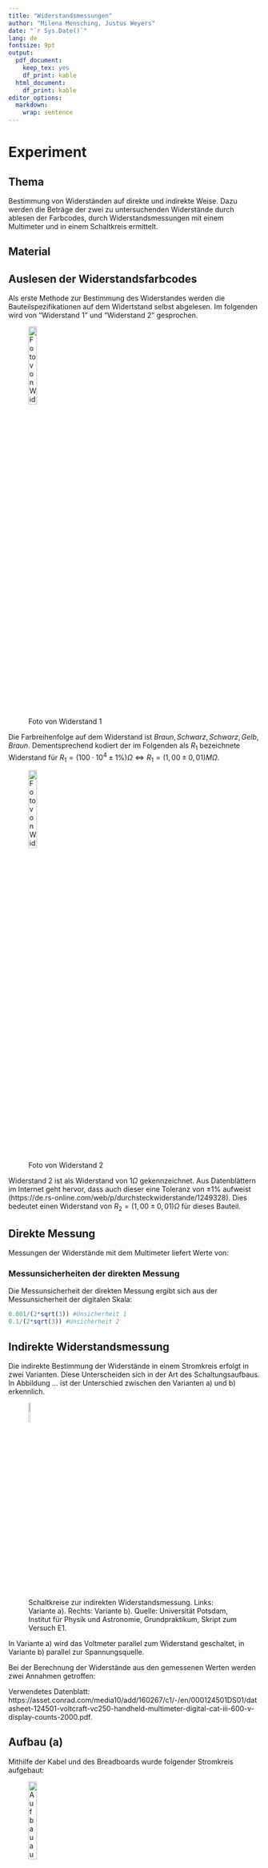 ```yaml
---
title: "Widerstandsmessungen"
author: "Milena Mensching, Justus Weyers"
date: "`r Sys.Date()`"
lang: de
fontsize: 9pt
output:
  pdf_document: 
    keep_tex: yes
    df_print: kable
  html_document:
    df_print: kable
editor_options: 
  markdown: 
    wrap: sentence
---
```

# Experiment

## Thema

Bestimmung von Widerständen auf direkte und indirekte Weise. 
Dazu werden die Beträge der zwei zu untersuchenden Widerstände durch ablesen der Farbcodes, durch Widerstandsmessungen mit einem Multimeter und in einem Schaltkreis ermittelt.

## Material

\begin{itemize}
\item{Zwei Multimeter}
\item{Breadboard}
\item{Jumperwire, Bananenstecker und Krokodilklemmen}
\item{Netzgerät}
\item{Zwei Widerstände unbekannter Größe}
\end{itemize}

## Auslesen der Widerstandsfarbcodes

Als erste Methode zur Bestimmung des Widerstandes werden die Bauteilspezifikationen auf dem Widertstand selbst abgelesen. Im folgenden wird von "Widerstand 1" und "Widerstand 2" gesprochen.

![Foto von Widerstand 1](Bilder/1MOhm.png){width=20%, height=20%}

Die Farbreihenfolge auf dem Widerstand ist $Braun, Schwarz, Schwarz, Gelb, Braun$.
Dementsprechend kodiert der im Folgenden als $R_1$ bezeichnete Widerstand für $R_1 = (100 \cdot 10^4\pm 1\% ) \Omega \Leftrightarrow R_1=(1,00\pm 0,01) M\Omega$.

![Foto von Widerstand 2](Bilder/1Ohm.png){width=20%, height=20%}

Widerstand 2 ist als Widerstand von $1\Omega$ gekennzeichnet. 
Aus Datenblättern im Internet geht hervor, dass auch dieser eine Toleranz von $\pm 1 \%$ aufweist (https://de.rs-online.com/web/p/durchsteckwiderstande/1249328).
Dies bedeutet einen Widerstand von $R_2=(1,00 \pm 0,01)\Omega$ für dieses Bauteil.

## Direkte Messung

Messungen der Widerstände mit dem Multimeter liefert Werte von:

\begin{itemize}
\item $R_1 = 1,005 M\Omega$\\
\item $R_2 = 1,0 \Omega$
\end{itemize}

### Messunsicherheiten der direkten Messung

Die Messunsicherheit der direkten Messung ergibt sich aus der Messunsicherheit der digitalen Skala:

\begin{equation*}
\begin{split}
u_{Skala} &=\frac{a}{2\sqrt{3}} \\
1.Widerstand: u_1 &= \frac{0,001M\Omega}{2\sqrt{3}} \approx \pm 0,00029 M\Omega \\
2.Widerstand: u_2 &= \frac{0,1\Omega}{2\sqrt{3}} \approx \pm 0,029\Omega 
\end{split}
\end{equation*}
```r
0.001/(2*sqrt(3)) #Unsicherheit 1
0.1/(2*sqrt(3)) #Unsicherheit 2
```

## Indirekte Widerstandsmessung

Die indirekte Bestimmung der Widerstände in einem Stromkreis erfolgt in zwei Varianten. Diese Unterscheiden sich in der Art des Schaltungsaufbaus. In Abbildung ... ist der Unterschied zwischen den Varianten a) und b) erkennlich.

![Schaltkreise zur indirekten Widerstandsmessung. Links: Variante a). Rechts: Variante b). Quelle: Universität Potsdam, Institut für Physik und Astronomie, Grundpraktikum, Skript zum Versuch E1.](Bilder/Schaltkreis.png){width=10%, height=10%}

In Variante a) wird das Voltmeter parallel zum Widerstand geschaltet, in Variante b) parallel zur Spannungsquelle.

Bei der Berechnung der Widerstände aus den gemessenen Werten werden zwei Annahmen getroffen:
\begin{itemize}
  \item Durch das Voltmeter findet Stromfluss statt. Der tatsächliche Innenwiderstand beträgt ca. $10M\Omega$, wie Datenblättern des Messgerätes aus dem Internet entnommen und auch experimentell überprüft wurde.
  \item Das Amperemeter hat keinen Innenwiderstand. In den Datenblättern gab es keine Agaben zum Innenwiderstand des Amperemeters und auch experimentell konnte kein Widerstand bestimmt werden.
\end{itemize}

Verwendetes Datenblatt: https://asset.conrad.com/media10/add/160267/c1/-/en/000124501DS01/datasheet-124501-voltcraft-vc250-handheld-multimeter-digital-cat-iii-600-v-display-counts-2000.pdf.

## Aufbau (a)

Mithilfe der Kabel und des Breadboards wurde folgender Stromkreis aufgebaut:

![Aufbau auf Breadboard für Variante a) der indirekten Widerstandsmessung. Im Bild ist zudem bereits der Widerstand 1 eingebaut.](Bilder/SchaltungA.png){width=20%, height=20%}

Folgende Werte wurden gemessen:

\begin{itemize}
\item {Widerstand 1 (Messung bei 5,0V)}
\begin{itemize}
\item {Spannung: 5,04V}
\item {5,4 $\mu$A}
\end{itemize}
\item {Widerstand 2 (Messung bei 0,6V)}
\begin{itemize}
\item {Spannung: 0,15 V}
\item {150,3 mA}
\end{itemize}
\end{itemize}

### Messunsicherheiten

Die Messunsicherheitem von Spannung und Strom ergeben sich aus der Messunsicherheit der digitalen Skala

\begin{equation*}
\begin{split}
u_{Skala} &=\frac{a}{2\sqrt{3}} \\
\underline{1.Widerstand:} \\
Spannung: u_{U1a} &= \frac{0,01V}{2\sqrt{3}} \approx 0,0029 V \\
Strom: u_{I1a} &= \frac{0,1\mu A}{2\sqrt{3}} \approx 0,029\mu A \\
\underline{2.Widerstand:} \\
Spannung: u_{U2a} &= \frac{0,01V}{2\sqrt{3}} \approx 0,0029 V \\
Strom: u_{I2a} &= \frac{0,1mA}{2\sqrt{3}} \approx 0,029 mA \\
\end{split}
\end{equation*}
```r
0.01/(2*sqrt(3)) #Unsicherheit Spannung 1,2
0.1/(2*sqrt(3)) #Unsicherheit Strom 1,2
```
Folglich liegen die gemessenen Größen bei:

\begin{itemize}
\item $U1a = (5,0400 \pm 0,0029)V$
\item $I1a = (5,400 \pm 0,029) \mu A$
\item $U2a = (0,1500 \pm 0,0029)V$
\item $I2a = (150,300 \pm 0,029) mA$
\end{itemize}

## Berechnung der Widerstände

Es gilt das Ohmsche Gesetz:

$U=I\cdot R \Leftrightarrow R = \frac{U}{I}$

\noindent $R$ =Widerstand \
\noindent $U$ = Spannung \
\noindent $I$ = Strom


Für die Widerstände ergeben sich somit für Aufbau (a) Bestwerte von:
\begin{equation*}
\begin{split}
1. Widerstand: R=\frac{U}{I} = \frac {5,0400V}{5,4 \mu A} \approx 933333,3 \Omega \\
2.Widerstand: R=\frac{U}{I} = \frac {0,1500V}{150,3 mA} \approx 0,998004 \Omega \\
\end{split}
\end{equation*}

```r
(5.04/(5.4*10**-6)) #Widerstand 1
(0.15/(150.3*10**-3)) #Widerstand 2
```

### Messunsicherheiten

Die Messunsicherheit für die indirekt bestimmten Widerstände ergibt sich mit folgender Formel:

\begin {equation*}
\begin{split}
u_R &= \sqrt{\left (\frac{\partial R}{\partial U} \cdot u_U\right )^2 + \left (\frac{\partial R}{\partial I} \cdot u_I\right )^2 } \\
u_R &= \sqrt{\left (\frac{1}{I} \cdot u_U\right )^2 + \left (\frac{-U}{I^2} \cdot u_I\right )^2 } \\
1.Widerstand: u_{R1a}&= \sqrt{\left (\frac{1}{5,4\mu A} \cdot 0,0029V\right )^2 + \left (\frac{-5,04V}{5,4\mu A^2} \cdot 0,029 \mu A\right )^2 } \approx \pm 5000\Omega \\
2.Widerstand: u_{R2a}&= \sqrt{\left (\frac{1}{150,300mA} \cdot 0,0029V \right )^2 + \left (\frac{0,1500V}{150,300mA^2} \cdot 0,029mA\right )^2 } \approx \pm 0,019 \Omega
\end{split}
\end{equation*}

```r
# Unsicherheit Widerstand 1
sqrt(((1/(5.4*10**-6))*0.0029)**2+(5.04/((5.4*10**-6)**2)*0.029*10**-6)**2)
# Unsicherheit Widerstand 2
sqrt(((1/(150.3*10**-3))*0.0029)**2+(0.15/((150.3*10**-3)**2)*0.029*10**-3)**2)
```
Die Widerstände für den Aufbau (a) ergeben sich somit insgesamt zu:


\begin{itemize}
\item $R1a = (933300 \pm 5000)\Omega = (0,9333 \pm 0,0050)M\Omega$
\item $R2a = (0,998 \pm 0,019) \Omega$
\end{itemize}


## Aufbau (b)

Anschließend wurde der Schaltkreis, Versuchsvariante b) entsprechend, umgebaut:

![Aufbau auf Breadboard für Variante b) der indirekten Widerstandsmessung. ](Bilder/VersuchB1.png){width=20%, height=20%}

Folgende Werte wurden gemessen:

\begin{itemize}
\item {Widerstand 1 (Messung bei 5,0V)}
\begin{itemize}
\item {Spannung: 5,03V}
\item {Strom: 5,0 $\mu$A}
\end{itemize}
\item {Widerstand 2 (Messung bei 0,8V)}
\begin{itemize}
\item {Spannung: 0,4 V}
\item {Strom: 101,8 mA}
\end{itemize}
\end{itemize}

### Messunsicherheiten

Die Messunsicherheiten von Spannung und Strom sind identisch zu denen im Aufbau (a).
Folglich liegen die gemessenen Größen bei:

\begin{itemize}
\item $U1b = (5,0300 \pm 0,0029)V$
\item $I1b = (5,000 \pm 0,029) \mu A$
\item $U2b = (0,4000 \pm 0,0029)V$
\item $I2b = (101,800 \pm 0,029) mA$
\end{itemize}

## Berechnung der Widerstände

Es gilt das Ohmsche Gesetz:

$U=I\cdot R \Leftrightarrow R = \frac{U}{I}$

\noindent $R$ =Widerstand \
\noindent $U$ = Spannung \
\noindent $I$ = Strom


Für die Widerstände ergeben sich somit für Aufbau (b) Bestwerte von:
\begin{equation*}
\begin{split}
1. Widerstand: R&=\frac{U}{I} = \frac {5,0300V}{5,000 \mu A} \approx 1006000 \Omega \\
2.Widerstand: R&=\frac{U}{I} = \frac {0,4000V}{101,800 mA} \approx 3,929273 \Omega \\
\end{split}
\end{equation*}

```r
(5.03/(5*10**-6)) #Widerstand 1
(0.4/(101.8*10**-3)) #Widerstand 2
```
### Messunsicherheiten

Die Messunsicherheit für die indirekt bestimmten Widerstände ergibt sich mit folgender Formel:

\begin {equation*}
\begin{split}
u_R &= \sqrt{\left (\frac{\partial R}{\partial U} \cdot u_U\right )^2 + \left (\frac{\partial R}{\partial I} \cdot u_I\right )^2 } \\
u_R &= \sqrt{\left (\frac{1}{I} \cdot u_U\right )^2 + \left (\frac{-U}{I^2} \cdot u_I\right )^2 } \\
1.Widerstand: u_{R1b}&= \sqrt{\left (\frac{1}{5,000\mu A} \cdot 0,0029V\right )^2 + \left (\frac{-5,0300V}{5,000\mu A^2} \cdot 0,029 \mu A\right )^2 } \approx \pm 5900\Omega \\
2.Widerstand: u_{R2b}&= \sqrt{\left (\frac{1}{101,800mA} \cdot 0,0029V \right )^2 + \left (\frac{0,4000V}{101,800mA^2} \cdot 0,029mA\right )^2 } \approx \pm 0,029\Omega
\end{split}
\end{equation*}

```r
# Unsicherheit Widerstand 1
sqrt(((1/(5*10**-6))*0.0029)**2+(5.03/((5*10**-6)**2)*0.029*10**-6)**2)
# Unsicherheit Widerstand 2
sqrt(((1/(101.8*10**-3))*0.0029)**2+(0.4/((101.8*10**-3)**2)*0.029*10**-3)**2)
```
Die Widerstände für den Aufbau (b) ergeben sich somit insgesamt zu:


\begin{itemize}
\item $R1b = (1006000\pm 5900)\Omega $
\item $R2b = (3,929\pm 0,029) \Omega$
\end{itemize}

